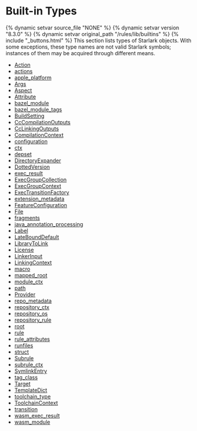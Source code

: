 <html devsite>
<head>
  <meta name="project_path" value="/_project.yaml">
  <meta name="book_path" value="/versions/8.3.0/_book.yaml">
</head>
<body>
<h1 class="page-title">Built-in Types</h1>

{% dynamic setvar source_file "NONE" %}
{% dynamic setvar version "8.3.0" %}
{% dynamic setvar original_path "/rules/lib/builtins" %}
{% include "_buttons.html" %}
This section lists types of Starlark objects. With some exceptions, these type names are not valid Starlark symbols; instances of them may be acquired through different means.

<ul>

<li><a href="/versions/8.3.0/rules/lib/builtins/Action">Action</a></li>

<li><a href="/versions/8.3.0/rules/lib/builtins/actions">actions</a></li>

<li><a href="/versions/8.3.0/rules/lib/builtins/apple_platform">apple_platform</a></li>

<li><a href="/versions/8.3.0/rules/lib/builtins/Args">Args</a></li>

<li><a href="/versions/8.3.0/rules/lib/builtins/Aspect">Aspect</a></li>

<li><a href="/versions/8.3.0/rules/lib/builtins/Attribute">Attribute</a></li>

<li><a href="/versions/8.3.0/rules/lib/builtins/bazel_module">bazel_module</a></li>

<li><a href="/versions/8.3.0/rules/lib/builtins/bazel_module_tags">bazel_module_tags</a></li>

<li><a href="/versions/8.3.0/rules/lib/builtins/BuildSetting">BuildSetting</a></li>

<li><a href="/versions/8.3.0/rules/lib/builtins/CcCompilationOutputs">CcCompilationOutputs</a></li>

<li><a href="/versions/8.3.0/rules/lib/builtins/CcLinkingOutputs">CcLinkingOutputs</a></li>

<li><a href="/versions/8.3.0/rules/lib/builtins/CompilationContext">CompilationContext</a></li>

<li><a href="/versions/8.3.0/rules/lib/builtins/configuration">configuration</a></li>

<li><a href="/versions/8.3.0/rules/lib/builtins/ctx">ctx</a></li>

<li><a href="/versions/8.3.0/rules/lib/builtins/depset">depset</a></li>

<li><a href="/versions/8.3.0/rules/lib/builtins/DirectoryExpander">DirectoryExpander</a></li>

<li><a href="/versions/8.3.0/rules/lib/builtins/DottedVersion">DottedVersion</a></li>

<li><a href="/versions/8.3.0/rules/lib/builtins/exec_result">exec_result</a></li>

<li><a href="/versions/8.3.0/rules/lib/builtins/ExecGroupCollection">ExecGroupCollection</a></li>

<li><a href="/versions/8.3.0/rules/lib/builtins/ExecGroupContext">ExecGroupContext</a></li>

<li><a href="/versions/8.3.0/rules/lib/builtins/ExecTransitionFactory">ExecTransitionFactory</a></li>

<li><a href="/versions/8.3.0/rules/lib/builtins/extension_metadata">extension_metadata</a></li>

<li><a href="/versions/8.3.0/rules/lib/builtins/FeatureConfiguration">FeatureConfiguration</a></li>

<li><a href="/versions/8.3.0/rules/lib/builtins/File">File</a></li>

<li><a href="/versions/8.3.0/rules/lib/builtins/fragments">fragments</a></li>

<li><a href="/versions/8.3.0/rules/lib/builtins/java_annotation_processing">java_annotation_processing</a></li>

<li><a href="/versions/8.3.0/rules/lib/builtins/Label">Label</a></li>

<li><a href="/versions/8.3.0/rules/lib/builtins/LateBoundDefault">LateBoundDefault</a></li>

<li><a href="/versions/8.3.0/rules/lib/builtins/LibraryToLink">LibraryToLink</a></li>

<li><a href="/versions/8.3.0/rules/lib/builtins/License">License</a></li>

<li><a href="/versions/8.3.0/rules/lib/builtins/LinkerInput">LinkerInput</a></li>

<li><a href="/versions/8.3.0/rules/lib/builtins/LinkingContext">LinkingContext</a></li>

<li><a href="/versions/8.3.0/rules/lib/builtins/macro">macro</a></li>

<li><a href="/versions/8.3.0/rules/lib/builtins/mapped_root">mapped_root</a></li>

<li><a href="/versions/8.3.0/rules/lib/builtins/module_ctx">module_ctx</a></li>

<li><a href="/versions/8.3.0/rules/lib/builtins/path">path</a></li>

<li><a href="/versions/8.3.0/rules/lib/builtins/Provider">Provider</a></li>

<li><a href="/versions/8.3.0/rules/lib/builtins/repo_metadata">repo_metadata</a></li>

<li><a href="/versions/8.3.0/rules/lib/builtins/repository_ctx">repository_ctx</a></li>

<li><a href="/versions/8.3.0/rules/lib/builtins/repository_os">repository_os</a></li>

<li><a href="/versions/8.3.0/rules/lib/builtins/repository_rule">repository_rule</a></li>

<li><a href="/versions/8.3.0/rules/lib/builtins/root">root</a></li>

<li><a href="/versions/8.3.0/rules/lib/builtins/rule">rule</a></li>

<li><a href="/versions/8.3.0/rules/lib/builtins/rule_attributes">rule_attributes</a></li>

<li><a href="/versions/8.3.0/rules/lib/builtins/runfiles">runfiles</a></li>

<li><a href="/versions/8.3.0/rules/lib/builtins/struct">struct</a></li>

<li><a href="/versions/8.3.0/rules/lib/builtins/Subrule">Subrule</a></li>

<li><a href="/versions/8.3.0/rules/lib/builtins/subrule_ctx">subrule_ctx</a></li>

<li><a href="/versions/8.3.0/rules/lib/builtins/SymlinkEntry">SymlinkEntry</a></li>

<li><a href="/versions/8.3.0/rules/lib/builtins/tag_class">tag_class</a></li>

<li><a href="/versions/8.3.0/rules/lib/builtins/Target">Target</a></li>

<li><a href="/versions/8.3.0/rules/lib/builtins/TemplateDict">TemplateDict</a></li>

<li><a href="/versions/8.3.0/rules/lib/builtins/toolchain_type">toolchain_type</a></li>

<li><a href="/versions/8.3.0/rules/lib/builtins/ToolchainContext">ToolchainContext</a></li>

<li><a href="/versions/8.3.0/rules/lib/builtins/transition">transition</a></li>

<li><a href="/versions/8.3.0/rules/lib/builtins/wasm_exec_result">wasm_exec_result</a></li>

<li><a href="/versions/8.3.0/rules/lib/builtins/wasm_module">wasm_module</a></li>
</ul>
</body>
</html>
